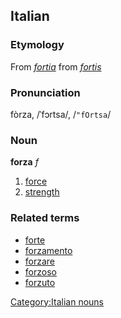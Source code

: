 ==Italian==
===Etymology===
From {{LL.}} ''[[fortia]]'' from {{L.}} ''[[fortis]]''
===Pronunciation===
fòrza, /ˈfɔrtsa/, /<tt>"fOrtsa</tt>/
===Noun===
[[Category:Italian nouns]]
'''forza''' ''f''

# [[force]]
# [[strength]]

===Related terms===
*[[forte]]
*[[forzamento]]
*[[forzare]]
*[[forzoso]]
*[[forzuto]]